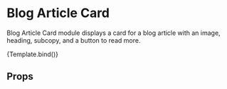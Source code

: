 

<Meta title='Modules/Blog Article Card' component={BlogArticleCard} />

# Blog Article Card

Blog Article Card module displays a card for a blog article with an image, heading, subcopy, and a button to read more.

<Canvas>
  <Story
    name='Blog Article Card'
    args={{
      category: { title: 'Product Features', slug: 'product-features' },
      heading: '3 Signs It’s Time to Replace Your Pillow',
      slug: '3-signs-its-time-to-replace-your-pillow',
      lifestyleImage: {
        desktopImage: {
          asset: {
            _ref: 'image-f3273349967eb9130d801575b0a04eaa023a7c37-756x488-jpg'
          }
        }
      },
      subcopy:
        'How did you sleep? We asked Canadians like you that very question. As World Sleep Day approached this year, we saw it as the perfect opportunity to learn more about your sleep habits.',
      publishedDate: '2022-02-16',
      url: '/blog/sleep-wellbeing/how-to-improve-sleep-quality-and-wake-up-feeling-rested',
      locale: 'en'
    }}
  >
    {Template.bind()}
  </Story>
</Canvas>

## Props

<ArgsTable of={BlogArticleCard} />
